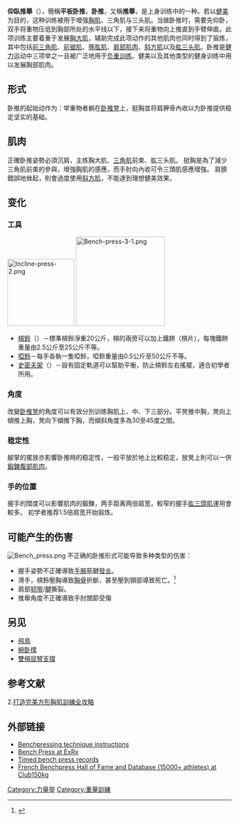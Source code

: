 {{not|胸推}}
{{noteTA
|G1=Sports
}}
{{并列图像|footer= 卧推动作的插图，左图为起始动作，右图为完成动作。| width= 220| image1 = Bench-press-2.png| image2 = Bench-press-1.png}}
'''仰臥推舉'''（{{lang-en|bench press}}），簡稱'''平板卧推'''，'''卧推'''，又稱'''推舉'''，是上身训练中的一种。若以[[健美|健美]]为目的，这种训练被用于增强[[胸肌|胸肌]]、三角肌与三头肌。当做卧推时，需要先仰卧，双手将重物压低到胸部所处的水平线以下，接下来将重物向上推直到手臂伸直。此项训练主要着重于发展[[胸大肌|胸大肌]]，辅助完成此项动作的其他肌肉也同时得到了锻炼，其中包括[[三角肌|前三角肌]]、[[前锯肌|前锯肌]]、[[啄肱肌|啄肱肌]]、[[肩|肩部肌肉]]、[[斜方肌|斜方肌]]以及[[肱三头肌|肱三头肌]]。卧推是[[健力|健力]]运动中三项举之一且被广泛地用于[[负重训练|负重训练]]、健美以及其他类型的健身训练中用以发展胸部肌肉。

==形式==
卧推的起始动作为：举重物者躺在[[卧推凳|卧推凳]]上，挺胸並将肩胛骨內收以为卧推提供稳定坚实的基础。

==肌肉==
正確卧推姿勢必須沉肩，主练胸大肌、[[三角肌|三角肌]]前束、肱三头肌。
挺胸是為了減少三角肌前束的參與，增強胸肌的感應，而手肘向內收可令三頭肌感應增強。
肩膀錯誤地耸起，則會過度使用[[斜方肌|斜方肌]]，不能達到理想健美效果。

==变化==
===工具===
[[Image:Incline-press-2.png|150px]]
[[Image:Bench-press-3-1.png|200px]]

*[[槓鈴|槓鈴]]（{{lang|en|barbell}}）－標準槓鈴淨重20公斤，槓的兩旁可以加上鐵餅（槓片），每塊鐵餅重量由2.5公斤至25公斤不等。
*[[啞鈴|啞鈴]]－每手各執一隻啞鈴，啞鈴重量由0.5公斤至50公斤不等。
*[[史密夫架|史密夫架]]（{{lang|en|Smith machine}}）－設有固定軌道可以幫助平衡，防止槓鈴左右搖擺，適合初學者所用。

===角度===
改變[[卧推凳|卧推凳]]的角度可以有效分別训练胸肌上、中、下三部分。平凳推中胸，凳向上傾推上胸，凳向下傾推下胸，而傾斜角度多為30至45度之間。

===稳定性===
腳掌的擺放亦影響卧推時的稳定性，一般平放於地上比較稳定，放凳上則可以一併[[核心穩定性|鍛鍊腹部肌肉]]。

===手的位置===
握手的闊度可以影響肌肉的鍛鍊，两手距离两倍肩宽，較窄的握手[[肱三頭肌|肱三頭肌]]運用會較多。
初学者推荐1.5倍肩宽开始锻炼。

==可能产生的伤害==
[[Image:Bench_press.png|right]]
不正确的卧推形式可能导致多种类型的伤害：
*握手姿勢不正確導致[[手腕|手腕]]筋腱[[發炎|發炎]]。
*滑手，槓鈴壓胸導致[[胸骨|胸骨]]折斷，甚至壓到頸部導致死亡。<ref>{{cite web |url=http://hk.apple.nextmedia.com/international/art/20171010/20178259 |title=大隻男狂練舉重為參賽 遭108公斤槓鈴「斬頸」亡 |publisher=蘋果日報 |date=2017年10月10日 |accessdate=2017年10月24日 |archive-date=2017年10月13日 |archive-url=https://web.archive.org/web/20171013113320/http://hk.apple.nextmedia.com/international/art/20171010/20178259 |dead-url=no }}</ref>
*肩部[[韧带|韧带]]/[[腱|腱]]撕裂。
*推舉角度不正確導致手肘關節受傷

==另见==
*[[飛鳥_(運動)|飛鳥]]
*[[俯卧撑|俯卧撑]]
*[[雙槓屈臂支撐|雙槓屈臂支撐]]

==参考文献==
{{reflist}}
 
2.[https://www.rickyyufitness.com/%e8%83%b8%e8%82%8c%e8%a8%93%e7%b7%b4/ 打造完美方形胸肌訓練全攻略] {{Wayback|url=https://www.rickyyufitness.com/%e8%83%b8%e8%82%8c%e8%a8%93%e7%b7%b4/ |date=20220330020143 }}

==外部链接==
* [http://www.penkkipunnerrus.fi/en/benchpressing-instructions Benchpressing technique instructions]{{Wayback|url=http://www.penkkipunnerrus.fi/en/benchpressing-instructions |date=20100916211755 }}
*[http://www.exrx.net/WeightExercises/PectoralSternal/BBBenchPress.html Bench Press at ExRx]{{Wayback|url=http://www.exrx.net/WeightExercises/PectoralSternal/BBBenchPress.html |date=20110804055256 }}
*[http://www.recordholders.org/en/list/benchpress.html Timed bench press records]{{Wayback|url=http://www.recordholders.org/en/list/benchpress.html |date=20110730073326 }}
*[https://archive.is/20130107000200/http://www.club150kg-dc.fr/Download/Best_Bench_Frameset.htm French Benchpress Hall of Fame and Database (15000+ athletes) at Club150kg]

{{力量训练练习}}

{{Authority control}}
[[Category:力量举|Category:力量举]]
[[Category:重量訓練|Category:重量訓練]]